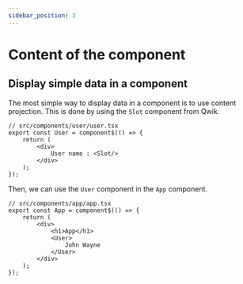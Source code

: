 ```yaml
---
sidebar_position: 3
---
```


# Content of the component

## Display simple data in a component

The most simple way to display data in a component is to use content projection.
This is done by using the `Slot` component from Qwik.

```tsx
// src/components/user/user.tsx
export const User = component$(() => {
    return (
        <div>
            User name : <Slot/>
        </div>
    );
});
```

Then, we can use the `User` component in the `App` component.

```tsx
// src/components/app/app.tsx
export const App = component$(() => {
    return (
        <div>
            <h1>App</h1>
            <User>
                John Wayne
            </User>
        </div>
    );
});
```
